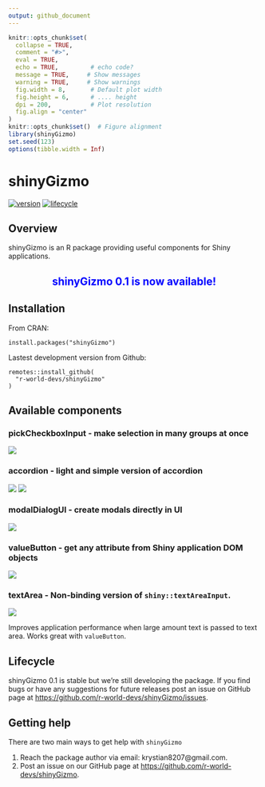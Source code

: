 ```yaml
---
output: github_document
---
```


```r
knitr::opts_chunk$set(
  collapse = TRUE,
  comment = "#>",
  eval = TRUE,        
  echo = TRUE,         # echo code?
  message = TRUE,     # Show messages
  warning = TRUE,     # Show warnings
  fig.width = 8,       # Default plot width
  fig.height = 6,      # .... height
  dpi = 200,           # Plot resolution
  fig.align = "center"
)
knitr::opts_chunk$set()  # Figure alignment   
library(shinyGizmo)
set.seed(123)
options(tibble.width = Inf)
```

# shinyGizmo

[![version](https://img.shields.io/static/v1.svg?label=github.com&message=v.0.1&color=ff69b4)]()
[![lifecycle](https://img.shields.io/badge/lifecycle-stable-success.svg)](https://www.tidyverse.org/lifecycle/#stable)

## Overview

shinyGizmo is an R package providing useful components for Shiny applications.

<center>
## <span style="color:blue"> shinyGizmo 0.1 is now available!</span>
</center>

## Installation

From CRAN:
```
install.packages("shinyGizmo")
```

Lastest development version from Github:
```
remotes::install_github(
  "r-world-devs/shinyGizmo"
)
```

## Available components

### pickCheckboxInput - make selection in many groups at once
![](./man/figures/pickcheckbox.gif)

### accordion - light and simple version of accordion 

![](./man/figures/accordion.gif) ![](./man/figures/accordion_enroll.gif)

### modalDialogUI - create modals directly in UI
![](./man/figures/modalui.gif)

### valueButton - get any attribute from Shiny application DOM objects
![](./man/figures/valuebutton.gif)

### textArea - Non-binding version of `shiny::textAreaInput`.
![](./man/figures/textarea.gif)

Improves application performance when large amount text is passed to text area.
Works great with `valueButton`.

## Lifecycle

shinyGizmo 0.1 is stable but we're still developing the package. 
If you find bugs or have any suggestions for future releases post an issue on GitHub page at <https://github.com/r-world-devs/shinyGizmo/issues>.

## Getting help

There are two main ways to get help with `shinyGizmo`

1. Reach the package author via email: krystian8207@gmail.com.
2. Post an issue on our GitHub page at [https://github.com/r-world-devs/shinyGizmo](https://github.com/r-world-devs/shinyGizmo/issues).
